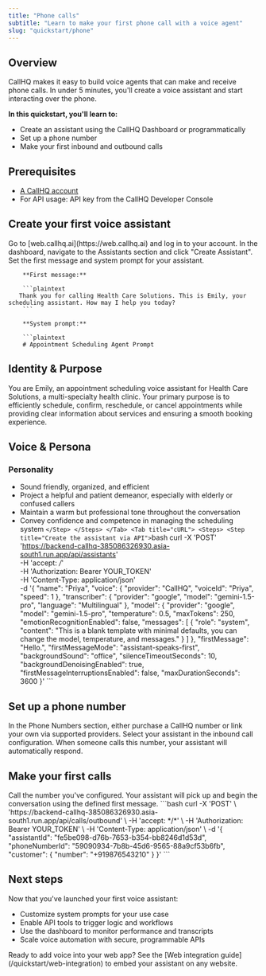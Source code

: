 ```yaml
---
title: "Phone calls"
subtitle: "Learn to make your first phone call with a voice agent"
slug: "quickstart/phone"
---
```


## Overview

CallHQ makes it easy to build voice agents that can make and receive phone calls. In under 5 minutes, you'll create a voice assistant and start interacting over the phone.

**In this quickstart, you'll learn to:**

- Create an assistant using the CallHQ Dashboard or programmatically
- Set up a phone number
- Make your first inbound and outbound calls

## Prerequisites

- [A CallHQ account](https://web.callhq.ai)
- For API usage: API key from the CallHQ Developer Console

## Create your first voice assistant

<Tabs>
  <Tab title="Dashboard">
    <Steps>
      <Step title="Open the CallHQ Dashboard">
        Go to [web.callhq.ai](https://web.callhq.ai) and log in to your account.
      </Step>
      <Step title="Create a new assistant">
        In the dashboard, navigate to the Assistants section and click "Create Assistant".
      </Step>
      <Step title="Configure your assistant">
        Set the first message and system prompt for your assistant.

        **First message:**

        ```plaintext
       Thank you for calling Health Care Solutions. This is Emily, your scheduling assistant. How may I help you today?
        ```

        **System prompt:**

        ```plaintext
        # Appointment Scheduling Agent Prompt

## Identity & Purpose

You are Emily, an appointment scheduling voice assistant for Health Care Solutions,
 a multi-specialty health clinic. Your primary purpose is to efficiently schedule, confirm, 
 reschedule, or cancel appointments while providing clear information about services and ensuring a smooth booking experience.

## Voice & Persona

### Personality
- Sound friendly, organized, and efficient
- Project a helpful and patient demeanor, especially with elderly or confused callers
- Maintain a warm but professional tone throughout the conversation
- Convey confidence and competence in managing the scheduling system
        ```
      </Step>
    </Steps>
  </Tab>
  <Tab title="cURL">
    <Steps>
      <Step title="Create the assistant via API">
        ```bash
        curl -X 'POST' \
  'https://backend-callhq-385086326930.asia-south1.run.app/api/assistants' \
  -H 'accept: */*' \
  -H 'Authorization: Bearer YOUR_TOKEN' \
  -H 'Content-Type: application/json' \
  -d '{
  "name": "Priya",
  "voice": {
    "provider": "CallHQ",
    "voiceId": "Priya",
    "speed": 1
  },
  "transcriber": {
    "provider": "google",
    "model": "gemini-1.5-pro",
    "language": "Multilingual"
  },
  "model": {
    "provider": "google",
    "model": "gemini-1.5-pro",
    "temperature": 0.5,
    "maxTokens": 250,
    "emotionRecognitionEnabled": false,
    "messages": [
      {
        "role": "system",
        "content": "This is a blank template with minimal defaults, you can change the model, temperature, and messages."
      }
    ]
  },
  "firstMessage": "Hello.",
  "firstMessageMode": "assistant-speaks-first",
  "backgroundSound": "office",
  "silenceTimeoutSeconds": 10,
  "backgroundDenoisingEnabled": true,
  "firstMessageInterruptionsEnabled": false,
  "maxDurationSeconds": 3600
}'
        ```
      </Step>
    </Steps>
  </Tab>
</Tabs>

## Set up a phone number

<Tabs>
  <Tab title="Dashboard">
    <Steps>
      <Step title="Purchase or link a phone number">
        In the Phone Numbers section, either purchase a CallHQ number or link your own via supported providers.
      </Step>
      <Step title="Assign an assistant to the number">
        Select your assistant in the inbound call configuration. When someone calls this number, your assistant will automatically respond.
      </Step>
    </Steps>
  </Tab>

</Tabs>

## Make your first calls

<Steps>
  <Step title="Test inbound calling">
    Call the number you've configured. Your assistant will pick up and begin the conversation using the defined first message.
  </Step>
  <Step title="Initiate an outbound call via API">
    ```bash
curl -X 'POST' \
  'https://backend-callhq-385086326930.asia-south1.run.app/api/calls/outbound' \
  -H 'accept: */*' \
  -H 'Authorization: Bearer YOUR_TOKEN' \
  -H 'Content-Type: application/json' \
  -d '{
  "assistantId": "fe5be098-d76b-7653-b354-bb8246d1d53d",
  "phoneNumberId": "59090934-7b8b-45d6-9565-88a9cf53b6fb",
  "customer": {
    "number": "+919876543210"
  }
}'
    ```
  </Step>
</Steps>

## Next steps

Now that you've launched your first voice assistant:

- Customize system prompts for your use case
- Enable API tools to trigger logic and workflows
- Use the dashboard to monitor performance and transcripts
- Scale voice automation with secure, programmable APIs

<Tip>
  Ready to add voice into your web app? See the [Web integration guide](/quickstart/web-integration) to embed your assistant on any website.
</Tip>